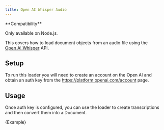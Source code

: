 ```yaml
---
title: Open AI Whisper Audio
---
```


<Tip>
**Compatibility**

Only available on Node.js.
</Tip>

This covers how to load document objects from an audio file using the [Open AI Whisper](https://platform.openai.com/docs/guides/speech-to-text) API.

## Setup

To run this loader you will need to create an account on the Open AI and obtain an auth key from the https://platform.openai.com/account page.

## Usage

Once auth key is configured, you can use the loader to create transcriptions and then convert them into a Document.


<CodeBlock language="typescript">{Example}</CodeBlock>
